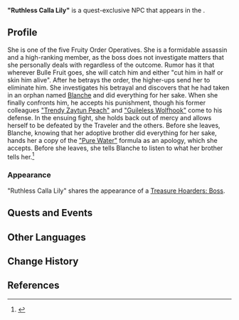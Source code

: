 {{Character Infobox
|type             = Quest NPC
|image            = NPC Ruthless Calla Lily.png
|realname         = <!-- Optional, if different from in-game name -->
|deceased         = <!-- Past (for deceased prior to events of the game) or free response -->
|region           = Fontaine
|location         = Fontaine
|affiliation      = Fruity Order
|title            = 

|ancestry         = <!-- Clan/family -->
|father           = 
|mother           = 
|spouse           = 
|sibling          = 
|child            = 
|relative         = 

|voiceEN          = 
|voiceCN          = 
|voiceJP          = 
|voiceKR          = 
}}
'''"Ruthless Calla Lily"''' is a quest-exclusive NPC that appears in the {{Quest|Villains}}.
<!--
==Location==
{{subst:#tag:gallery|
NPC Location {{subst:#titleparts:{{subst:PAGENAME}}}}.png{{subst:!}}{{subst:#titleparts:{{subst:PAGENAME}}}}'s location
NPC Location {{subst:#titleparts:{{subst:PAGENAME}}}} Context.png{{subst:!}}Additional context
}}
-->
==Profile==
<!--Detailed story/lore information goes here.-->
She is one of the five Fruity Order Operatives. She is a formidable assassin and a high-ranking member, as the boss does not investigate matters that she personally deals with regardless of the outcome. Rumor has it that wherever Bulle Fruit goes, she will catch him and either "cut him in half or skin him alive". After he betrays the order, the higher-ups send her to eliminate him. She investigates his betrayal and discovers that he had taken in an orphan named [[Blanche (Fontaine)|Blanche]] and did everything for her sake. When she finally confronts him, he accepts his punishment, though his former colleagues [["Trendy Zaytun Peach"]] and [["Guileless Wolfhook"]] come to his defense. In the ensuing fight, she holds back out of mercy and allows herself to be defeated by the Traveler and the others. Before she leaves, Blanche, knowing that her adoptive brother did everything for her sake, hands her a copy of the [["Pure Water"]] formula as an apology, which she accepts. Before she leaves, she tells Blanche to listen to what her brother tells her.<ref>{{Ref/Quest|Villains}}</ref>

===Appearance===
<!--Keep appearance section short and concise. Limit to 2 paragraphs with 3-4 sentences each.-->
"Ruthless Calla Lily" shares the appearance of a [[Treasure Hoarders: Boss]].

==Quests and Events==
{{Quests and Events}}
<!--
==Idle Quotes==
{{Dialogue Start}}
: {{DIcon|Idle}} {{Tx}}
:: {{A|VO {{subst:#titleparts:{{subst:PAGENAME}}}} 01.ogg}} "{{Tx}}"
{{Dialogue End}}

==Dialogue==
{{Dialogue Start}}
:'''{{subst:#titleparts:{{subst:PAGENAME}}}}:'''
:{{DIcon}}
{{Dialogue End}}
<!--
==Event Dialogue==
===Event Name===
{{Dialogue Start}}
:'''{{subst:#titleparts:{{subst:PAGENAME}}}}:'''
{{Dialogue End}}
-->
==Other Languages==
{{Other Languages|default_hidden=1
|en      = "Ruthless Calla Lily"
|zhs     = 「残酷嘟嘟莲」
|zhs_rm  = "Cánkù Dūdūlián"
|zht     = 「殘酷嘟嘟蓮」
|zht_rm  = "Cánkù Dūdūlián"
|ja      = 「残酷ドドリアン」
|ja_rm   = "Zankoku Dodorian"
|ko      = 「잔혹한 통통 연꽃」
|ko_rm   = 
|es      = Lirio Cala Despiadado
|fr      = Lys calla cruel
|ru      = Жестокая Лилия
|th      = "Calla Lily ผู้โหดร้าย"
|th_rm   = 
|vi      = "Hoa Calla Lily Tàn Độc"
|de      = „Grausame Wasserlilie“
|id      = "Ruthless Calla Lily"
|pt      = Lótus de Leite Cruel/Feroz
|tr      = "Gaddar Gelin Çiçeği"
|it      = Calla Implacabile
}}

==Change History==
{{Change History|4.1}}

==References==
{{Reflist}}